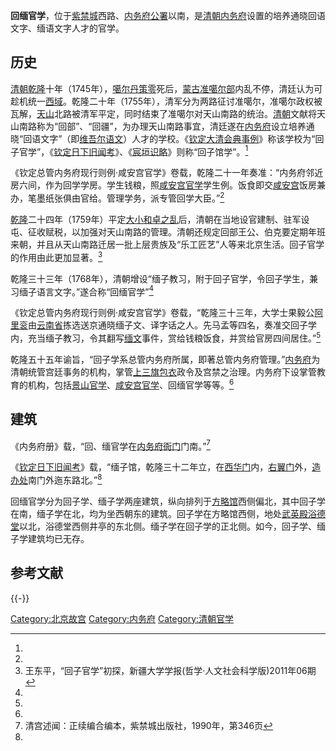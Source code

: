 '''回缅官学'''，位于[[紫禁城|紫禁城]]西路、[[内务府公署|内务府公署]]以南，是[[清朝|清朝]][[内务府|内务府]]设置的培养通晓回语文字、缅语文字人才的官学。

==历史==
[[清朝|清朝]][[乾隆|乾隆]]十年（1745年），[[噶尔丹策零|噶尔丹策零]]死后，[[蒙古|蒙古]][[准噶尔部|准噶尔部]]内乱不停，清廷认为可趁机统一[[西域|西域]]。乾隆二十年（1755年），清军分为两路征讨准噶尔，准噶尔政权被瓦解，[[天山|天山]]北路被清军平定，同时结束了准噶尔对天山南路的统治。[[清朝|清朝]]文献将天山南路称为“回部”、“回疆”，为办理天山南路事宜，清廷遂在[[内务府|内务府]]设立培养通晓“回语文字”（即[[维吾尔语|维吾尔语文]]）人才的学校。《[[钦定大清会典事例|钦定大清会典事例]]》称该学校为“回子官学”，《[[钦定日下旧闻考|钦定日下旧闻考]]》、《[[宸垣识略|宸垣识略]]》则称“回子馆学”。<ref name=wang/>

《钦定总管内务府现行则例·咸安宫官学》卷载，乾隆二十一年奏准：“内务府邻近房六间，作为回学学房。学生钱粮，照[[咸安宫官学|咸安宫官学]]学生例。饭食即交[[咸安宫|咸安宫]]饭房兼办，笔墨纸张俱由官给。管理学务，派专管回学大臣。”<ref name=shuwen/>

[[乾隆|乾隆]]二十四年（1759年）平定[[大小和卓之乱|大小和卓之乱]]后，清朝在当地设官建制、驻军设屯、征收赋税，以加强对天山南路的管理。清朝还规定回部王公、伯克要定期年班来朝，并且从天山南路迁居一批上层贵族及“乐工匠艺”人等来北京生活。回子官学的作用由此更加显著。<ref name=wang>王东平，“回子官学”初探，新疆大学学报(哲学·人文社会科学版)2011年06期</ref>

乾隆三十三年（1768年），清朝增设“缅子教习，附于回子官学，令回子学生，兼习缅子语言文字。”遂合称“回缅官学”<ref name=wang/>

《钦定总管内务府现行则例·咸安宫官学》卷载，“乾隆三十三年，大学士果毅公[[阿里衮|阿里衮]]由[[云南省|云南省]]拣选送京通晓缅子文、译字话之人。先马孟等四名，奏准交回子学内，充当缅子教习，令其翻写[[缅文|缅文]]事件，赏给钱粮饭食，并赏给官房四间居住。”<ref name=shuwen/>

乾隆五十五年谕旨，“回子学系总管内务府所属，即著总管内务府管理。”[[内务府|内务府]]为清朝统管宫廷事务的机构，掌管[[上三旗包衣|上三旗包衣]]政令及宫禁之治理。内务府下设掌管教育的机构，包括[[景山官学|景山官学]]、[[咸安宫官学|咸安宫官学]]、回缅官学等等。<ref name=wang/>

==建筑==
《内务府册》载，“回、缅官学在[[内务府公署|内务府衙门]]门南。”<ref name=shuwen>清宫述闻：正续编合编本，紫禁城出版社，1990年，第346页</ref>

《[[钦定日下旧闻考|钦定日下旧闻考]]》载，“缅子馆，乾隆三十二年立，在[[西华门|西华门]]内，[[右翼门|右翼门]]外，[[养心殿造办处|造办处]]南门外迤东路北。”<ref name=shuwen/>

回缅官学分为回子学、缅子学两座建筑，纵向排列于[[方略馆|方略馆]]西侧偏北，其中回子学在南，缅子学在北，均为坐西朝东的建筑。回子学在方略馆西侧，地处[[武英殿|武英殿浴德堂]]以北，浴德堂西侧井亭的东北侧。缅子学在回子学的正北侧。如今，回子学、缅子学建筑均已无存。

== 参考文献 ==
{{Reflist}}

{{-}}
{{Geographic Location
|西北 = [[广储司|广储司]]、[[内金水河|内金水河]]、[[内务府公署|内务府公署]]
|北 = [[内务府公署|内务府公署]]
|東北 = [[内务府公署|内务府公署]]
|西 = [[果房_(北京故宫)|外果房]]、内金水河
|中央 = <BIG>'''回子学、缅子学'''</BIG>
|東 = [[方略馆|方略馆]]
|西南 = [[咸安宫|咸安宫]]（今为[[宝蕴楼|宝蕴楼]]）、内金水河
|南 = [[武英殿|武英殿]]
|東南 =[[武英殿|武英殿]]
}}

[[Category:北京故宫|Category:北京故宫]]
[[Category:内务府|Category:内务府]]
[[Category:清朝官学|Category:清朝官学]]